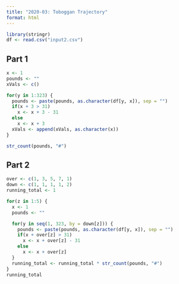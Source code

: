 ```yaml
---
title: "2020-03: Toboggan Trajectory"
format: html
---
```


```r
library(stringr)
df <- read.csv("input2.csv")
```

## Part 1

```r
x <- 1
pounds <- ""
xVals <- c()

for(y in 1:323) {
  pounds <- paste(pounds, as.character(df[y, x]), sep = "")
  if(x + 3 > 31)
    x <- x + 3 - 31
  else
    x <- x + 3
  xVals <- append(xVals, as.character(x))
}

str_count(pounds, "#")
```

## Part 2

```r
over <- c(1, 3, 5, 7, 1)
down <- c(1, 1, 1, 1, 2)
running_total <- 1

for(z in 1:5) {
  x <- 1
  pounds <- ""

  for(y in seq(1, 323, by = down[z])) {
    pounds <- paste(pounds, as.character(df[y, x]), sep = "")
    if(x + over[z] > 31)
      x <- x + over[z] - 31
    else
      x <- x + over[z]
  }
  running_total <- running_total * str_count(pounds, "#")
}
running_total
```
